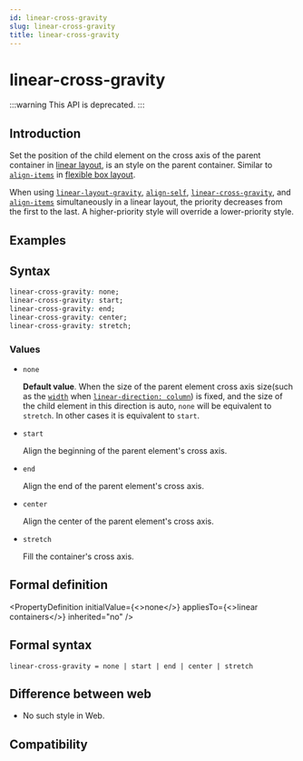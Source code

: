```yaml
---
id: linear-cross-gravity
slug: linear-cross-gravity
title: linear-cross-gravity
---
```



# <Deprecated /> linear-cross-gravity

:::warning
This API is deprecated.
:::

## Introduction

Set the position of the child element on the cross axis of the parent container in [linear layout](/guide/ui/layout/linear-layout.mdx), is an style on the parent container. Similar to [`align-items`](./align-items.mdx) in [flexible box layout](/guide/ui/layout/flexible-box-layout.mdx).

When using [`linear-layout-gravity`](./linear-layout-gravity.mdx), [`align-self`](./align-self.mdx), [`linear-cross-gravity`](./linear-cross-gravity.mdx), and [`align-items`](./align-items.mdx) simultaneously in a linear layout, the priority decreases from the first to the last. A higher-priority style will override a lower-priority style.

## Examples


<Go
  example="css-api"
  defaultFile="src/linear-cross-gravity/App.tsx"
  img="https://lf-lynx.tiktok-cdns.com/obj/lynx-artifacts-oss-sg/lynx-website/assets/doc/css/linear-cross-gravity.png"
  defaultEntryFile="dist/linear-cross-gravity.lynx.bundle"
  entry="src/linear-cross-gravity"
/>

## Syntax

```css
linear-cross-gravity: none;
linear-cross-gravity: start;
linear-cross-gravity: end;
linear-cross-gravity: center;
linear-cross-gravity: stretch;
```

### Values

- `none`

  **Default value**. When the size of the parent element cross axis size(such as the [`width`](./width) when [`linear-direction: column`](./linear-direction)) is fixed, and the size of the child element in this direction is auto, `none` will be equivalent to `stretch`. In other cases it is equivalent to `start`.

- `start`

  Align the beginning of the parent element's cross axis.

- `end`

  Align the end of the parent element's cross axis.

- `center`

  Align the center of the parent element's cross axis.

- `stretch`

  Fill the container's cross axis.

## Formal definition


<PropertyDefinition
  initialValue={<>none</>}
  appliesTo={<>linear containers</>}
  inherited="no"
/>

## Formal syntax

```
linear-cross-gravity = none | start | end | center | stretch
```

## Difference between web

- No such style in Web.

## Compatibility


<LegacyCompatTable metadata="css/properties/linear-cross-gravity" />
